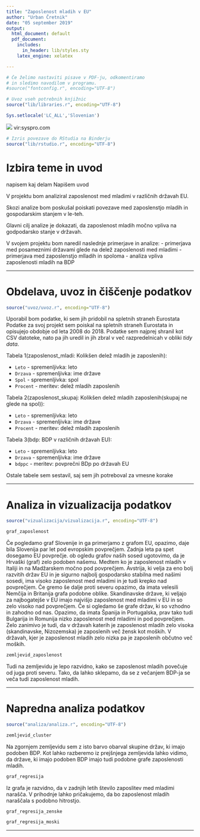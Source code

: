 ```yaml
---
title: "Zaposlenost mladih v EU"
author: "Urban Čretnik"
date: "05 september 2019"
output:
  html_document: default
  pdf_document:
    includes:
      in_header: lib/styles.sty
    latex_engine: xelatex

---
```


```r
# Če želimo nastaviti pisave v PDF-ju, odkomentiramo
# in sledimo navodilom v programu.
#source("fontconfig.r", encoding="UTF-8")

# Uvoz vseh potrebnih knjižnic
source("lib/libraries.r", encoding="UTF-8")

Sys.setlocale('LC_ALL','Slovenian')

```

![](slike/slikica.jpg)
vir:syspro.com



```r
# Izris povezave do RStudia na Binderju
source("lib/rstudio.r", encoding="UTF-8")
```

# Izbira teme in uvod

napisem kaj delam
Napišem uvod


V projektu bom analiziral zaposlenost med mladimi v različnih državah EU.

Skozi analize bom poskušal poiskati povezave med zaposlenstjo mladih in gospodarskim stanjem v le-teh. 

Glavni cilj analize je dokazati, da zaposlenost mladih močno vpliva na godpodarsko stanje v državah.

V svojem projektu bom naredil naslednje primerjave in analize:
- primerjava med posameznimi državami glede na delež zaposlenosti med mladimi
- primerjava med zaposlenstjo mlladih in spoloma
- analiza vpliva zaposlenosti mladih na BDP

***


# Obdelava, uvoz in čiščenje podatkov

```r
source("uvoz/uvoz.r", encoding="UTF-8")
```

Uporabil bom podatke, ki sem jih pridobil na spletnih straneh Eurostata 
Podatke za svoj projekt sem poiskal na spletnih straneh Eurostata in opisujejo obdobje od leta 2008 do 2018. Podatke sem najprej shranil kot CSV datoteke, nato pa jih uredil in jih zbral v več razpredelnicah v obliki *tidy data*.

Tabela 1(zaposlenost_mladi: Kolikšen delež mladih je zaposlenih):

- `Leto` - spremenljivka: leto
- `Drzava` - spremenljivka: ime države
- `Spol` - spremenljivka:  spol
- `Procent` - meritev: delež mladih zaposlenih

Tabela 2(zaposlenost_skupaj: Kolikšen delež mladih zaposlenih(skupaj ne glede na spol)):

- `Leto` - spremenljivka: leto
- `Drzava` - spremenljivka: ime države
- `Procent` - meritev: delež mladih zaposlenih

Tabela 3(bdp: BDP v različnih državah EU):

- `Leto` - spremenljivka: leto
- `Drzava` - spremenljivka: ime države
- `bdppc` - meritev: povprečni BDp po državah EU

Ostale tabele sem sestavil, saj sem jih potreboval za vmesne korake



***

# Analiza in vizualizacija podatkov

```r
source("vizualizacija/vizualizacija.r", encoding="UTF-8")
```

```r
graf_zaposlenost
```

Če pogledamo graf Slovenije in ga primerjamo z grafom EU, opazimo, daje bila Slovenija par let pod evropskim povprečjem. Zadnja leta pa spet dosegamo EU povprečje. ob ogledu grafov naših sosed ugotovimo, da je Hrvaški (graf) zelo podoben našemu. Medtem ko je zaposlenost mladih v Italiji in na Madžarskem močno pod povprečjem. Avstrija, ki velja za eno bolj razvitih držav EU in je sigurno najbolj gospodarsko stabilna med našimi sosedi, ima visoko zaposlenost med mladimi in je tudi krepko nad povprečjem. Če gremo še dalje proti severu opazimo, da imata velesili Nemčija in Britanija grafa podobne oblike. Skandinavske države, ki veljajo za najbogatejše v EU imajo najvišjo zaposlenost med mladimi v EU in so zelo visoko nad povprečjem. Če si ogledamo še grafe držav, ki so vzhodno in zahodno od nas. Opazimo, da imata Španija in Portugalska, prav tako tudi Bulgarija in Romunija nizko zaposlenost med mladimi in pod povprečjem. Zelo zanimivo je tudi, da v državah katerih je zaposlenost mladih zelo visoka (skandinavske, Nizozemska) je zaposlenih več žensk kot moških. V državah, kjer je zaposlenost mladih zelo nizka pa je zaposlenih občutno več moških.




```r
zemljevid_zaposlenost
```

Tudi na zemljevidu je lepo razvidno, kako se zaposlenost mladih povečuje od juga proti severu. Tako, da lahko sklepamo, da se z večanjem BDP-ja se veča tudi zaposlenost mladih.

***

# Napredna analiza podatkov

```r
source("analiza/analiza.r", encoding="UTF-8")
```



```r
zemljevid_cluster
```

Na zgornjem zemljevidu sem z isto barvo obarval skupine držav, ki imajo podoben BDP. Kot lahko razberemo iz prejšnjega zemljevida lahko vidimo, da države, ki imajo podoben BDP imajo tudi podobne grafe zaposlenosti mladih.



```r
graf_regresija
```

Iz grafa je razvidno, da v zadnjih letih število zaposlitev med mladimi narašča. V prihodnje lahko pričakujemo, da bo zaposlenost mladih naraščala s podobno hitrostjo.


```r
graf_regresija_zenske

```

```r
graf_regresija_moski

```


***

